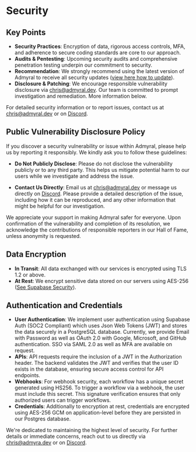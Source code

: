 # Security

## Key Points

-   **Security Practices**: Encryption of data, rigorous access controls, MFA, and adherence to secure coding standards are core to our approach.
-   **Audits & Pentesting**: Upcoming security audits and comprehensive penetration testing underpin our commitment to security.
-   **Recommendation**: We strongly recommend using the latest version of Admyral to receive all security updates ([view here how to update](/cli)).
-   **Disclosure & Patching**: We encourage responsible vulnerability disclosure via chris@admyral.dev. Our team is committed to prompt investigation and
    remediation. More information below.

For detailed security information or to report issues, contact us at chris@admyral.dev or on [Discord](https://discord.gg/GqbJZT9Hbf).

## Public Vulnerability Disclosure Policy

If you discover a security vulnerability or issue within Admyral, please help us by reporting it responsibly. We kindly ask you to follow these guidelines:

-   **Do Not Publicly Disclose**: Please do not disclose the vulnerability publicly or to any third party. This helps us mitigate potential harm to our users
    while we investigate and address the issue.

-   **Contact Us Directly**: Email us at chris@admyral.dev or message us directly on [Discord](https://discord.gg/GqbJZT9Hbf). Please provide a
    detailed description of the issue, including how it can be reproduced, and any other information that might be helpful for our investigation.

We appreciate your support in making Admyral safer for everyone. Upon confirmation of the vulnerability and completion of its resolution, we acknowledge the
contributions of responsible reporters in our Hall of Fame, unless anonymity is requested.

## Data Encryption

-   **In Transit**: All data exchanged with our services is encrypted using TLS 1.2 or above.
-   **At Rest**: We encrypt sensitive data stored on our servers using AES-256 ([See Supabase Security](https://supabase.com/security)).

## Authentication and Credentials

-   **User Authentication**: We implement user authentication using Supabase Auth (SOC2 Compliant) which uses Json Web Tokens (JWT) and stores the data securely in a PostgreSQL database. Currently, we provide Email with Password as well as OAuth 2.0 with Google, Microsoft, and GitHub authentication. SSO via SAML 2.0 as well as MFA are available on request.
-   **APIs**: API requests require the inclusion of a JWT in the Authorization header. The backend validates the JWT and verifies that the user ID exists in the database, ensuring secure access control for API endpoints.
-   **Webhooks**: For webhook security, each workflow has a unique secret generated using HS256. To trigger a workflow via a webhook, the user must include this secret. This signature verification ensures that only authorized users can trigger workflows.
-   **Credentials**: Additionally to encryption at rest, credentials are encrypted using AES-256 GCM on application-level before they are persisted in our Postgres database.

We're dedicated to maintaining the highest level of security. For further details or immediate concerns, reach out to us directly via [chris@admyra.dev](mailto:chris@admyra.dev) or on [Discord](https://discord.gg/GqbJZT9Hbf).
